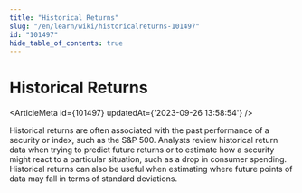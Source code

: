```yaml
---
title: "Historical Returns"
slug: "/en/learn/wiki/historicalreturns-101497"
id: "101497"
hide_table_of_contents: true
---
```



# Historical Returns

<ArticleMeta id={101497} updatedAt={'2023-09-26 13:58:54'} />
<div className='border-solid border-b border-t-0 my-4 border-[var(--ifm-color-gray-300)]' />

Historical returns are often associated with the past performance of a security or index, such as the S&P 500. Analysts review historical return data when trying to predict future returns or to estimate how a security might react to a particular situation, such as a drop in consumer spending. Historical returns can also be useful when estimating where future points of data may fall in terms of standard deviations.
